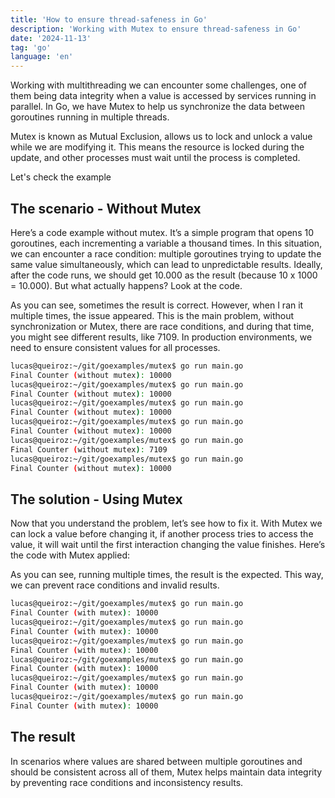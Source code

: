 ```yaml
---
title: 'How to ensure thread-safeness in Go'
description: 'Working with Mutex to ensure thread-safeness in Go'
date: '2024-11-13'
tag: 'go'
language: 'en'
---
```


Working with multithreading we can encounter some challenges, one of them being data integrity when a value is accessed by services running in parallel. In Go, we have Mutex to help us synchronize the data between goroutines running in multiple threads.

Mutex is known as Mutual Exclusion, allows us to lock and unlock a value while we are modifying it. This means the resource is locked during the update, and other processes must wait until the process is completed.

Let's check the example

## The scenario - Without Mutex

Here’s a code example without mutex. It’s a simple program that opens 10 goroutines, each incrementing a variable a thousand times. In this situation, we can encounter a race condition: multiple goroutines trying to update the same value simultaneously, which can lead to unpredictable results. Ideally, after the code runs, we should get 10.000 as the result (because 10 x 1000 = 10.000). But what actually happens? Look at the code.

<GitHubCode language="go" url="https://raw.githubusercontent.com/bylucasqueiroz/goexamples/refs/heads/main/without-mutex/main.go" />

As you can see, sometimes the result is correct. However, when I ran it multiple times, the issue appeared. This is the main problem, without synchronization or Mutex, there are race conditions, and during that time, you might see different results, like 7109. In production environments, we need to ensure consistent values for all processes.

```bash
lucas@queiroz:~/git/goexamples/mutex$ go run main.go 
Final Counter (without mutex): 10000
lucas@queiroz:~/git/goexamples/mutex$ go run main.go 
Final Counter (without mutex): 10000
lucas@queiroz:~/git/goexamples/mutex$ go run main.go 
Final Counter (without mutex): 10000
lucas@queiroz:~/git/goexamples/mutex$ go run main.go 
Final Counter (without mutex): 10000
lucas@queiroz:~/git/goexamples/mutex$ go run main.go 
Final Counter (without mutex): 7109
lucas@queiroz:~/git/goexamples/mutex$ go run main.go 
Final Counter (without mutex): 10000
```

## The solution - Using Mutex

Now that you understand the problem, let’s see how to fix it. With Mutex we can lock a value before changing it, if another process tries to access the value, it will wait until the first interaction changing the value finishes. Here’s the code with Mutex applied:

<GitHubCode language="go" url="https://raw.githubusercontent.com/bylucasqueiroz/goexamples/refs/heads/main/with-mutex/main.go" />

As you can see, running multiple times, the result is the expected. This way, we can prevent race conditions and invalid results.

```bash
lucas@queiroz:~/git/goexamples/mutex$ go run main.go 
Final Counter (with mutex): 10000
lucas@queiroz:~/git/goexamples/mutex$ go run main.go 
Final Counter (with mutex): 10000
lucas@queiroz:~/git/goexamples/mutex$ go run main.go 
Final Counter (with mutex): 10000
lucas@queiroz:~/git/goexamples/mutex$ go run main.go 
Final Counter (with mutex): 10000
lucas@queiroz:~/git/goexamples/mutex$ go run main.go 
Final Counter (with mutex): 10000
lucas@queiroz:~/git/goexamples/mutex$ go run main.go 
Final Counter (with mutex): 10000
```

## The result

In scenarios where values are shared between multiple goroutines and should be consistent across all of them, Mutex helps maintain data integrity by preventing race conditions and inconsistency results.
